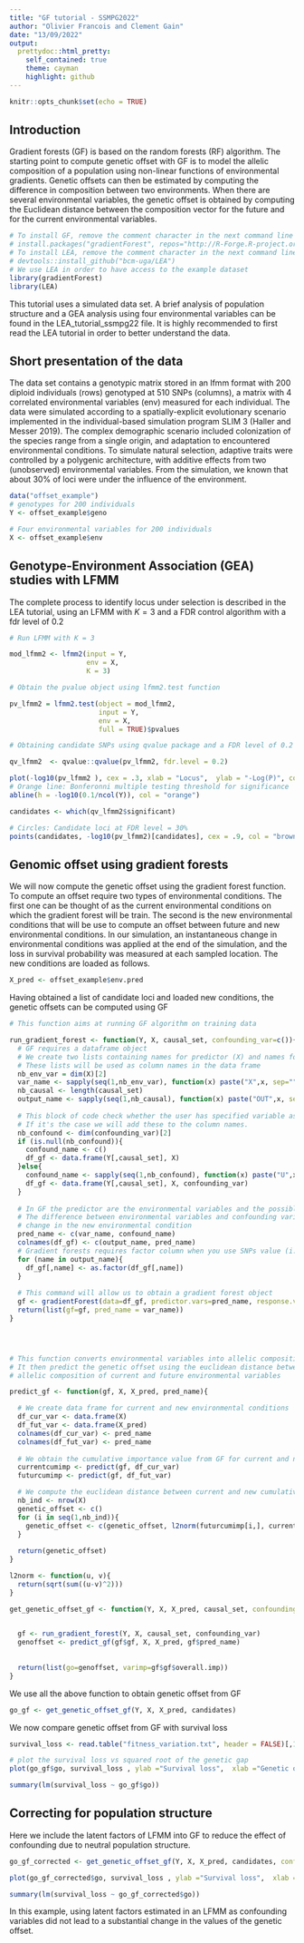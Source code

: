 ```yaml
---
title: "GF tutorial - SSMPG2022"
author: "Olivier Francois and Clement Gain"
date: "13/09/2022"
output:
  prettydoc::html_pretty:
    self_contained: true
    theme: cayman
    highlight: github
---
```



```r
knitr::opts_chunk$set(echo = TRUE)
```


## Introduction

Gradient forests (GF)  is based on the random forests (RF) algorithm. The starting point to compute genetic offset with GF is to model the allelic composition of a population using non-linear functions of environmental gradients. Genetic offsets can then be estimated by computing the difference in composition between two environments. When there are several environmental variables, the genetic offset is obtained by computing the Euclidean distance between the composition vector for the future and for the current environmental variables.

```r
# To install GF, remove the comment character in the next command line 
# install.packages("gradientForest", repos="http://R-Forge.R-project.org")
# To install LEA, remove the comment character in the next command line 
# devtools::install_github("bcm-uga/LEA")
# We use LEA in order to have access to the example dataset
library(gradientForest)
library(LEA)
```

This tutorial uses a simulated data set. A brief analysis of population structure and a GEA analysis using four environmental variables can be found in the LEA_tutorial_ssmpg22 file. It is highly recommended to first read the LEA tutorial in order to better understand the data.

## Short presentation of the data

The data set contains a genotypic matrix stored in an lfmm format with 200 diploid individuals (rows) genotyped at 510 SNPs (columns), a matrix with 4 correlated environmental variables (env) measured for each individual.  The data were simulated according to a spatially-explicit evolutionary scenario implemented in the individual-based simulation program SLIM 3 (Haller and Messer 2019). The complex demographic scenario included colonization of the species range from a single origin, and adaptation to encountered environmental conditions. To simulate natural selection, adaptive traits were controlled by a polygenic architecture, with additive effects from two (unobserved) environmental variables. From the simulation, we known that about $30\%$ of loci were under the influence of the environment. 

```r
data("offset_example")
# genotypes for 200 individuals
Y <- offset_example$geno

# Four environmental variables for 200 individuals
X <- offset_example$env
```

 


## Genotype-Environment Association (GEA) studies with LFMM

The complete process to identify locus under selection is described in the LEA tutorial, using an LFMM with $K = 3$ and a FDR control algorithm with a fdr level of 0.2

```r

# Run LFMM with K = 3

mod_lfmm2 <- lfmm2(input = Y,
                   env = X, 
                   K = 3)

# Obtain the pvalue object using lfmm2.test function

pv_lfmm2 = lfmm2.test(object = mod_lfmm2,
                      input = Y,
                      env = X, 
                      full = TRUE)$pvalues

# Obtaining candidate SNPs using qvalue package and a FDR level of 0.2

qv_lfmm2  <- qvalue::qvalue(pv_lfmm2, fdr.level = 0.2)

plot(-log10(pv_lfmm2 ), cex = .3, xlab = "Locus",  ylab = "-Log(P)", col = "blue")
# Orange line: Bonferonni multiple testing threshold for significance
abline(h = -log10(0.1/ncol(Y)), col = "orange")

candidates <- which(qv_lfmm2$significant)

# Circles: Candidate loci at FDR level = 30%
points(candidates, -log10(pv_lfmm2)[candidates], cex = .9, col = "brown")
```

## Genomic offset using gradient forests

We will now compute the genetic offset using the gradient forest function.
To compute an offset require two types of environmental conditions.
The first one can be thought of as the current environmental conditions on which the gradient forest will be train.
The second is the new environmental conditions that will be use to compute an offset between future and new environmental conditions.
In our simulation, an instantaneous change in environmental conditions was applied at the end of the simulation, and the loss in survival probability was measured at each sampled location. The new conditions are loaded as follows.  

```r
X_pred <- offset_example$env.pred

```


Having obtained a list of candidate loci and loaded new conditions, the genetic offsets can be computed using GF

```r
# This function aims at running GF algorithm on training data

run_gradient_forest <- function(Y, X, causal_set, confounding_var=c()){
  # GF requires a dataframe object
  # We create two lists containing names for predictor (X) and names for output (OUT)
  # These lists will be used as column names in the data frame
  nb_env_var = dim(X)[2]
  var_name <- sapply(seq(1,nb_env_var), function(x) paste("X",x, sep=""))
  nb_causal <- length(causal_set)
  output_name <- sapply(seq(1,nb_causal), function(x) paste("OUT",x, sep=""))
  
  # This block of code check whether the user has specified variable as confounding var
  # If it's the case we will add these to the column names.
  nb_confound <- dim(confounding_var)[2]
  if (is.null(nb_confound)){
    confound_name <- c()
    df_gf <- data.frame(Y[,causal_set], X)
  }else{
    confound_name <- sapply(seq(1,nb_confound), function(x) paste("U",x, sep=""))
    df_gf <- data.frame(Y[,causal_set], X, confounding_var)
  }
  
  # In GF the predictor are the environmental variables and the possible confounding variables that are specified
  # The difference between environmental variables and confounding variables is that confounding variables will not
  # change in the new environmental condition
  pred_name <- c(var_name, confound_name)
  colnames(df_gf) <- c(output_name, pred_name)
  # Gradient forests requires factor column when you use SNPs value (i.e 0, 1 and 2) as opposed to allele frequency value
  for (name in output_name){
    df_gf[,name] <- as.factor(df_gf[,name])
  }
  
  # This command will allow us to obtain a gradient forest object
  gf <- gradientForest(data=df_gf, predictor.vars=pred_name, response.vars = output_name, ntree=500)
  return(list(gf=gf, pred_name = var_name))
}




# This function converts environmental variables into allelic composition value
# It then predict the genetic offset using the euclidean distance between
# allelic composition of current and future environmental variables

predict_gf <- function(gf, X, X_pred, pred_name){

  # We create data frame for current and new environmental conditions
  df_cur_var <- data.frame(X)
  df_fut_var <- data.frame(X_pred)
  colnames(df_cur_var) <- pred_name
  colnames(df_fut_var) <- pred_name
  
  # We obtain the cumulative importance value from GF for current and new environmental conditions
  currentcumimp <- predict(gf, df_cur_var)
  futurcumimp <- predict(gf, df_fut_var)

  # We compute the euclidean distance between current and new cumulative importance
  nb_ind <- nrow(X)
  genetic_offset <- c()
  for (i in seq(1,nb_ind)){
    genetic_offset <- c(genetic_offset, l2norm(futurcumimp[i,], currentcumimp[i,]))
  }
  
  return(genetic_offset)
}

l2norm <- function(u, v){
  return(sqrt(sum((u-v)^2)))
}

get_genetic_offset_gf <- function(Y, X, X_pred, causal_set, confounding_var = NULL){

  
  gf <- run_gradient_forest(Y, X, causal_set, confounding_var)
  genoffset <- predict_gf(gf$gf, X, X_pred, gf$pred_name)
  
  
  return(list(go=genoffset, varimp=gf$gf$overall.imp))
}


```


We use all the above function to obtain genetic offset from GF
```r
go_gf <- get_genetic_offset_gf(Y, X, X_pred, candidates)
```


We now compare genetic offset from GF with survival loss

```r
survival_loss <- read.table("fitness_variation.txt", header = FALSE)[,1]

# plot the survival loss vs squared root of the genetic gap 
plot(go_gf$go, survival_loss , ylab ="Survival loss",  xlab ="Genetic offset GF", cex = .6, col = "blue")
```
```r
summary(lm(survival_loss ~ go_gf$go))
```


## Correcting for population structure


Here we include the latent factors of LFMM into GF to reduce the effect of confounding due to neutral population structure.


```r
go_gf_corrected <- get_genetic_offset_gf(Y, X, X_pred, candidates, confounding_var = mod_lfmm2@U)

```

```r
plot(go_gf_corrected$go, survival_loss , ylab ="Survival loss",  xlab ="Genetic offset GF corrected", cex = .6, col = "blue")
```


```r
summary(lm(survival_loss ~ go_gf_corrected$go))
```
In this example, using latent factors estimated in an LFMM as confounding variables did not lead to a substantial change in the values of the genetic offset.